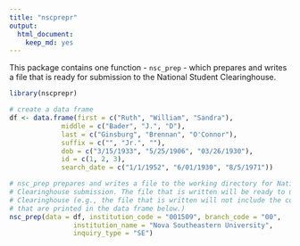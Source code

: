 ```yaml
---
title: "nscprepr"
output:
  html_document:
    keep_md: yes
---
```


This package contains one function - `nsc_prep` - which prepares and writes a file that is ready for submission to the National Student Clearinghouse.

```r

library(nscprepr)

# create a data frame
df <- data.frame(first = c("Ruth", "William", "Sandra"),
             middle = c("Bader", "J.", "D"),
             last = c("Ginsburg", "Brennan", "O'Connor"),
             suffix = c("", "Jr.", ""),
             dob = c("3/15/1933", "5/25/1906", "03/26/1930"),
             id = c(1, 2, 3),
             search_date = c("1/1/1952", "6/01/1930", "8/5/1971"))

# nsc_prep prepares and writes a file to the working directory for National Student
# Clearinghouse submission. The file that is written will be ready to upload to the 
# Clearinghouse (e.g., the file that is written will not include the column names
# that are printed in the data frame below.)
nsc_prep(data = df, institution_code = "001509", branch_code = "00",
                institution_name = "Nova Southeastern University",
                inquiry_type = "SE") 


```

